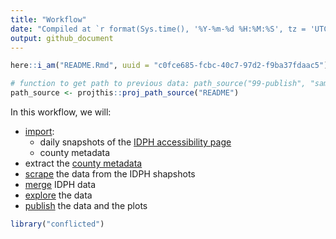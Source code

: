 ```yaml
---
title: "Workflow"
date: "Compiled at `r format(Sys.time(), '%Y-%m-%d %H:%M:%S', tz = 'UTC')` UTC"
output: github_document
---
```


```r
here::i_am("README.Rmd", uuid = "c0fce685-fcbc-40c7-97d2-f9ba37fdaac5")

# function to get path to previous data: path_source("99-publish", "sample.csv")
path_source <- projthis::proj_path_source("README")
```

In this workflow, we will:

- [import](00-import.md):
   - daily snapshots of the [IDPH accessibility page](https://coronavirus.iowa.gov/pages/access)
   - county metadata
- extract the [county metadata](01-county-metadata.md)
- [scrape](02-scrape-idph.md) the data from the IDPH shapshots
- [merge](03-merge.md) IDPH data
- [explore](04-explore.md) the data
- [publish](99-publish.md) the data and the plots

```r
library("conflicted")
```
